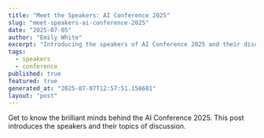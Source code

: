 ```yaml
---
title: "Meet the Speakers: AI Conference 2025"
slug: "meet-speakers-ai-conference-2025"
date: "2025-07-05"
author: "Emily White"
excerpt: "Introducing the speakers of AI Conference 2025 and their discussion topics."
tags:
  - speakers
  - conference
published: true
featured: true
generated_at: "2025-07-07T12:57:51.156601"
layout: "post"
---
```


Get to know the brilliant minds behind the AI Conference 2025. This post introduces the speakers and their topics of discussion.